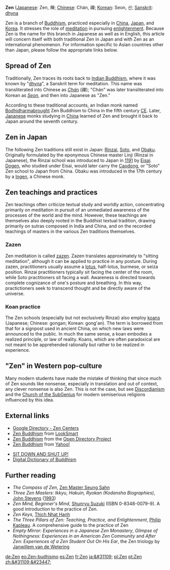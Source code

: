 {{msg:buddhism}}

'''Zen''' ([[Japanese language|Japanese]]: Zen, &#31109;; [[Chinese language|Chinese]]: Ch&aacute;n, &#31146;; [[Korean language|Korean]]: Seon, &#49440;; [[Sanskrit]]: [[dhyana|dhy{{msg:a}}na]]

Zen is a branch of [[Mahayana|{{msg:mahayana}}]] [[Buddhism]], practiced especially in [[Chinese Buddhism|China]], [[Japanese Buddhism|Japan]], and [[Korean Buddhism|Korea]]. It stresses the role of [[meditation]] in pursuing [[Enlightenment (Buddhism)|enlightenment]].  Because Zen is the name for this branch in Japanese as well as in English, this article will concern itself with both traditional Zen in Japan and with Zen as an international phenomenon.  For information specific to Asian countries other than Japan, please follow the appropriate links below.

==Spread of Zen==

Traditionally, Zen traces its roots back to [[Indian Buddhism]], where it was known by "[[dhyana|dhy{{msg:a}}na]]", a Sanskrit term for meditation. This name was transliterated into Chinese as ''[[Chan|Ch&aacute;n]]'' (&#31146;); "Ch&aacute;n" was later transliterated into Korean as ''[[Seon]]'', and then into Japanese as "Zen."

According to these traditional accounts, an Indian monk named [[Bodhidharma]]brought Zen Buddhism to China in the fifth century [[Common Era|CE]]. Later, [[Japan|Japanese]] monks studying in [[China]] learned of Zen and brought it back to Japan around the seventh century.

==Zen in Japan==

The following Zen traditions still exist in Japan: [[Rinzai]], [[Soto]], and [[Obaku School|Obaku]].  Originally formulated by the eponymous Chinese master Linji (Rinzai in Japanese), the Rinzai school was introduced to Japan in [[1191]] by [[Eisai]]. [[Dogen]], who studied under Eisai, would later carry the [[Caodong]], or "Soto" Zen school to Japan from China.  Obaku was introduced in the 17th century by a [[Ingen]], a Chinese monk.

==Zen teachings and practices==

Zen teachings often criticize textual study and worldly action, concentrating primarily on meditation in pursuit of an unmediated awareness of the processes of the world and the mind. However, these teachings are themselves also deeply rooted in the Buddhist textual tradition, drawing primarily on {{msg:mahayna}} sutras composed in India and China, and on the recorded teachings of masters in the various Zen traditions themselves. 

===Zazen===

Zen meditation is called [[zazen]]. Zazen translates approximately to "sitting meditation", although it can be applied to practice in any posture. During zazen, practitioners usually assume a [[lotus position|lotus]], half-lotus, burmese, or seiza position. Rinzai practitioners typically sit facing the center of the room, while Soto practitioners sit facing a wall. Awareness is directed towards complete cognizance of one's posture and breathing. In this way, practictioners seek to transcend thought and be directly aware of the universe.

===Koan practice===

The Zen schools (especially but not exclusively Rinzai) also employ [[koan|koans]] (Japanese; Chinese: gongan; Korean: gong'an). The term is borrowed from that for a signpost used in ancient China, on which new laws were announced to the public. In much the same sense, a koan embodies a realized principle, or law of reality. Koans, which are often paradoxical are not meant to be apprehended rationally but rather to be realized in experience.



=="Zen" in Western pop-culture==

Many modern students have made the mistake of thinking that since much of Zen sounds like nonsense, especially in translation and out of context, any clever nonsense is also Zen. This is not the case, but see [[Discordianism]] and the [[Church of the SubGenius]] for modern semiserious religions influenced by this idea.


== External links ==
*[http://directory.google.com/Top/Society/Religion_and_Spirituality/Buddhism/Lineages/Zen/Centers/ Google Directory - Zen Centers]
*[http://search.looksmart.com/p/browse/us1/us317837/us317918/us969562/us1142622/us59257/us548359/us10012359 Zen Buddhism] from [[LookSmart]]
*[http://dmoz.org/Society/Religion_and_Spirituality/Buddhism/Lineages/Zen/ Zen Buddhism] from the [[Open Directory Project]]
*[http://dir.yahoo.com/Society_and_Culture/Religion_and_Spirituality/Faiths_and_Practices/Buddhism/Schools__Lineages__and_Sects/Zen/ Zen Buddhism] from [[Yahoo!]]

* [http://www2.gol.com/users/doubtboy SIT DOWN AND SHUT UP!]
*[http://www.acmuller.net/ddb Digital Dictionary of Buddhism]

==Further reading ==
*''The Compass of Zen'', [[Zen Master Seung Sahn]]
*''Three Zen Masters: Ikkyu, Hakuin, Ryokan (Kodansha Biographies)'', [[John Stevens (scholar)|John Stevens]] ([[1993]])
*''Zen Mind, Beginner's Mind'', [[Shunryu Suzuki]] (ISBN 0-8348-0079-9). A good introduction to the practice of Zen.
*''Zen Keys'', [[Thich Nhat Hanh]]
*''The Three Pillars of Zen: Teaching, Practice, and Enlightenment'', [[Philip Kapleau]]. A comprehensive guide to the practice of Zen
*''Empty Mirror: Experiences in a Japanese Zen Monastery'', ''Glimpse of Nothingness: Experiences in an American Zen Community'' and ''After Zen: Experiences of a Zen Student Out On His Ear'', the Zen triology by [[Janwillem van de Wetering]]

[[de:Zen]]
[[eo:Zen-budhismo]]
[[es:Zen]]
[[fr:Zen]]
[[ja:&#31109;]]
[[pl:Zen]]
[[pt:Zen]]
[[zh:&#31109;&#23447;]]